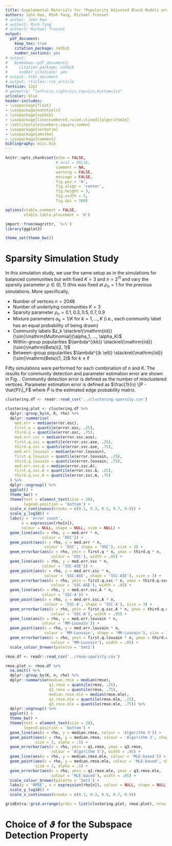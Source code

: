 ```yaml
---
title: Supplemental Materials for "Popularity Adjusted Block Models are Generalized Random Dot Product Graphs"
authors: John Koo, Minh Tang, Michael Trosset
# author: John Koo
# author2: Minh Tang
# author3: Michael Trosset
output:
  pdf_document:
    keep_tex: true
    citation_package: natbib
    number_sections: yes
# output:
#   bookdown::pdf_document2:
#     citation_package: natbib
#     number_citations: yes
# output: html_document
# output: rticles::rss_article
fontsize: 12pt
# geometry: "left=1in,right=1in,top=1in,bottom=1in"
urlcolor: blue
header-includes:
- \usepackage{float}
- \usepackage{mathtools}
- \usepackage{natbib}
- \usepackage[linesnumbered,ruled,vlined]{algorithm2e} 
- \setcitestyle{numbers,square,comma}
- \usepackage{verbatim}
- \usepackage{amsthm}
- \usepackage{comment}
bibliography: misc.bib
---
```


```r
knitr::opts_chunk$set(echo = FALSE, 
                      # eval = FALSE,
                      comment = NA, 
                      warning = FALSE, 
                      message = FALSE, 
                      fig.pos = 'H', 
                      fig.align = 'center', 
                      fig.height = 3, 
                      fig.width = 5, 
                      fig.dpi = 300)

options(xtable.comment = FALSE, 
        xtable.table.placement = 'H')
```

```r
import::from(magrittr, `%>%`)
library(ggplot2)

theme_set(theme_bw())
```

\newcommand{\diag}{\mathrm{diag}}
\newcommand{\tr}{\mathrm{Tr}}
\newcommand{\blockdiag}{\mathrm{blockdiag}}
\newcommand{\indep}{\stackrel{\mathrm{ind}}{\sim}}
\newcommand{\iid}{\stackrel{\mathrm{iid}}{\sim}}
\newcommand{\Bernoulli}{\mathrm{Bernoulli}}
\newcommand{\Betadist}{\mathrm{Beta}}
\newcommand{\BG}{\mathrm{BernoulliGraph}}
\newcommand{\PABM}{\mathrm{PABM}}
\newcommand{\RDPG}{\mathrm{RDPG}}
\newcommand{\GRDPG}{\mathrm{GRDPG}}
\newcommand{\Multinomial}{\mathrm{Multinomial}}

# Sparsity Simulation Study

In this simulation study, we use the same setup as in the simulations for balanced communities but with fixed $K = 3$ and $n = 2^{11}$ and vary the sparsity parameter $\rho \in (0, 1]$ (this was fixed at $\rho_n = 1$ for the previous simulations. 
More specifically, 

* Number of vertices $n = 2048$
* Number of underlying communities $K = 3$
* Sparsity parameter $\rho_n = 0.1, 0.3, 0.5, 0.7, 0.9$
* Mixture parameters $\alpha_k = 1 / K$ for $k = 1, ..., K$ (i.e., each community label has an equal probability of being drawn)
* Community labels $z_k \iid \Multinomial(\alpha_1, ..., \alpha_K)$
* Within-group popularities $\lambda^{(kk)} \iid \Betadist(2, 1)$
* Between-group popularities $\lambda^{(k \ell)} \iid \Betadist(1, 2)$ for $k \neq \ell$

Fifty simulations were performed for each combination of $n$ and $K$. 
The results for community detection and parameter estimation error are shown in Fig. \ref{fig:sparsity_sim}. 
Community detection error is defined as the number of misclustered vertices. 
Parameter estimation error is defined as $\frac{1}{n} \|P - \hat{P}\|_F$ where 
$\hat{P}$ is the estimated edge probability matrix.

```r
clustering.df <- readr::read_csv('../clustering-sparsity.csv')

clustering.plot <- clustering.df %>%
  dplyr::group_by(n, K, rho) %>%
  dplyr::summarise(
    med.err = median(error.osc),
    first.q = quantile(error.osc, .25),
    third.q = quantile(error.osc, .75),
    med.err.ssc = median(error.ssc.ase),
    first.q.ssc = quantile(error.ssc.ase, .25),
    third.q.ssc = quantile(error.ssc.ase, .75),
    med.err.louvain = median(error.louvain),
    first.q.louvain = quantile(error.louvain, .25),
    third.q.louvain = quantile(error.louvain, .75),
    med.err.ssc.A = median(error.ssc.A),
    first.q.ssc.A = quantile(error.ssc.A, .25),
    third.q.ssc.A = quantile(error.ssc.A, .75)
  ) %>% 
  dplyr::ungroup() %>% 
  ggplot() +
  theme_bw() + 
  theme(text = element_text(size = 20),
        legend.position = 'bottom') + 
  scale_x_continuous(breaks = c(0.1, 0.3, 0.5, 0.7, 0.9)) +
  scale_y_log10() +
  labs(y = 'error count', 
       x = expression(rho[n]), 
       colour = NULL, shape = NULL, size = NULL) +
  geom_line(aes(x = rho, y = med.err * n,
                colour = 'OSC')) +
  geom_point(aes(x = rho, y = med.err * n,
                 colour = 'OSC', shape = 'OSC'), size = 3) +
  geom_errorbar(aes(x = rho, ymin = first.q * n, ymax = third.q * n,
                    colour = 'OSC'), width = .05) + 
  geom_line(aes(x = rho, y = med.err.ssc * n,
                colour = 'SSC-ASE')) +
  geom_point(aes(x = rho, y = med.err.ssc * n,
                 colour = 'SSC-ASE', shape = 'SSC-ASE'), size = 3) +
  geom_errorbar(aes(x = rho, ymin = first.q.ssc * n, ymax = third.q.ssc * n,
                    colour = 'SSC-ASE'), width = .05) +
  geom_line(aes(x = rho, y = med.err.ssc.A * n,
                colour = 'SSC-A')) +
  geom_point(aes(x = rho, y = med.err.ssc.A * n,
                 colour = 'SSC-A', shape = 'SSC-A'), size = 3) +
  geom_errorbar(aes(x = rho, ymin = first.q.ssc.A * n, ymax = third.q.ssc.A * n,
                    colour = 'SSC-A'), width = .05) +
  geom_line(aes(x = rho, y = med.err.louvain * n,
                colour = 'MM-Louvain')) + 
  geom_point(aes(x = rho, y = med.err.louvain * n,
                 colour = 'MM-Louvain', shape = 'MM-Louvain'), size = 3) + 
  geom_errorbar(aes(x = rho, ymin = first.q.louvain * n, ymax = third.q.louvain * n,
                    colour = 'MM-Louvain'), width = .05) + 
  scale_colour_brewer(palette = 'Set1')

rmse.df <- readr::read_csv('../rmse-sparsity.csv')

rmse.plot <- rmse.df %>% 
  na.omit() %>% 
  dplyr::group_by(K, n, rho) %>% 
  dplyr::summarise(median.rmse = median(rmse),
                   q1.rmse = quantile(rmse, .25),
                   q3.rmse = quantile(rmse, .75),
                   median.rmse.mle = median(rmse.mle),
                   q1.rmse.mle = quantile(rmse.mle, .25),
                   q3.rmse.mle = quantile(rmse.mle, .75)) %>% 
  dplyr::ungroup() %>% 
  ggplot() +
  theme_bw() + 
  theme(text = element_text(size = 20),
        legend.position = 'bottom') + 
  geom_line(aes(x = rho, y = median.rmse, colour = 'Algorithm 3')) + 
  geom_point(aes(x = rho, y = median.rmse, colour = 'Algorithm 3', shape = 'Algorithm 3'),
             size = 3, alpha = .5) + 
  geom_errorbar(aes(x = rho, ymin = q1.rmse, ymax = q3.rmse,
                    colour = 'Algorithm 3'), width = .05) + 
  geom_line(aes(x = rho, y = median.rmse.mle, colour = 'MLE-based')) + 
  geom_point(aes(x = rho, y = median.rmse.mle, colour = 'MLE-based', shape = 'MLE-based'),
             size = 3, alpha = .5) + 
  geom_errorbar(aes(x = rho, ymin = q1.rmse.mle, ymax = q3.rmse.mle,
                    colour = 'MLE-based'), width = .05) + 
  scale_colour_brewer(palette = 'Set1') + 
  labs(y = 'RMSE', x = expression(rho[n]), colour = NULL, shape = NULL) + 
  scale_y_log10() + 
  scale_x_continuous(breaks = c(0.1, 0.3, 0.5, 0.7, 0.9))

gridExtra::grid.arrange(grobs = list(clustering.plot, rmse.plot), nrow = 1)
```

# Choice of $\vartheta$ for the Subspace Detection Property

